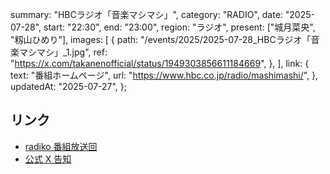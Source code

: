   summary: "HBCラジオ「音楽マシマシ」",
  category: "RADIO",
  date: "2025-07-28",
  start: "22:30",
  end: "23:00",
  region: "ラジオ",
  present: ["城月菜央", "籾山ひめり"],
  images: [
    {
      path: "/events/2025/2025-07-28_HBCラジオ「音楽マシマシ」_1.jpg",
      ref: "https://x.com/takanenofficial/status/1949303856611184669",
    },
  ],
  link: {
    text: "番組ホームページ",
    url: "https://www.hbc.co.jp/radio/mashimashi/",
  },
  updatedAt: "2025-07-27",
};

## リンク

- [radiko 番組放送回](https://radiko.jp/share/?sid=HBC&t=20250728223000)
- [公式 X 告知](https://x.com/takanenofficial/status/1949303856611184669)
